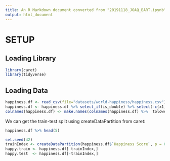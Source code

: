 ```yaml
---
title: An R Markdown document converted from "20191118_JOAQ_BART.ipynb"
output: html_document
---
```


# SETUP

## Loading Library

```r
library(caret)
library(tidyverse)
```

## Loading Data

```r
happiness.df <- read_csv(file="datasets/world-happiness/happiness.csv")
happiness.df <- happiness.df %>% select_if(is_double) %>% select(-c(x1,happiness.rank))
colnames(happiness.df) <- make.names(colnames(happiness.df) %>%  tolower)
```

We can get the train-test split using createDataPartition from caret:

```r
happiness.df %>% head(5)
```

```r
set.seed(42)
trainIndex <- createDataPartition(happiness.df$`Happiness Score`, p = 0.9, list = FALSE)
happy.train <- happiness.df[ trainIndex,]
happy.test  <- happiness.df[-trainIndex,]
```

